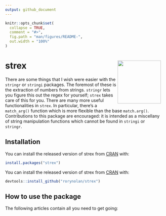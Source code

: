 ```yaml
---
output: github_document
---
```


<!-- README.md is generated from README.Rmd. Please edit that file -->

```r
knitr::opts_chunk$set(
  collapse = TRUE,
  comment = "#>",
  fig.path = "man/figures/README-",
  out.width = "100%"
)
```
# strex <img src="man/figures/logo.png" align="right" height=140/>

There are some things that I wish were easier with the `stringr` or `stringi` packages. The foremost of these is the extraction of numbers from strings. `stringr` lets you figure this out the regex for yourself; `strex` takes care of this for you. There are many more useful functionalities in `strex`. In particular, there's a `match_arg()` function which is more flexible than the base `match.arg()`. Contributions to this package are encouraged: it is intended as a miscellany of string manipulation functions which cannot be found in `stringi` or `stringr`.

## Installation

You can install the released version of strex from [CRAN](https://CRAN.R-project.org) with:

```r
install.packages("strex")
```

You can install the released version of strex from [CRAN](https://CRAN.R-project.org) with:

```r
devtools::install_github("rorynolan/strex")
```


## How to use the package

The following articles contain all you need to get going:


